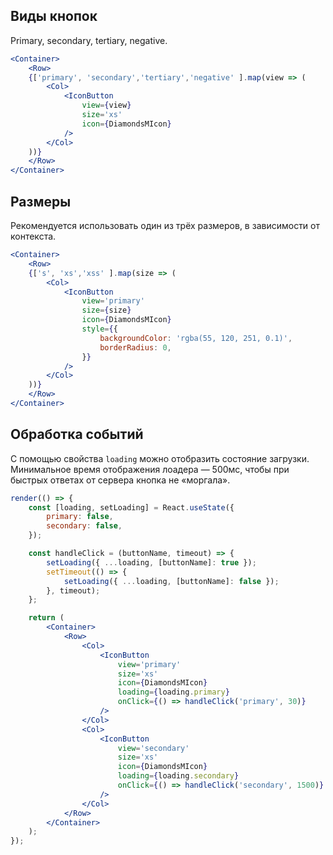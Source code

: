 ## Виды кнопок

Primary, secondary, tertiary, negative.

```jsx live
<Container>
    <Row>
    {['primary', 'secondary','tertiary','negative' ].map(view => (
        <Col>
            <IconButton
                view={view}
                size='xs'
                icon={DiamondsMIcon}
            />
        </Col>
    ))}
    </Row>
</Container>
```

## Размеры

Рекомендуется использовать один из трёх размеров, в зависимости от контекста.

```jsx live
<Container>
    <Row>
    {['s', 'xs','xss' ].map(size => (
        <Col>
            <IconButton
                view='primary'
                size={size}
                icon={DiamondsMIcon}
                style={{
                    backgroundColor: 'rgba(55, 120, 251, 0.1)',
                    borderRadius: 0,
                }}
            />
        </Col>
    ))}
    </Row>
</Container>
```

## Обработка событий

С помощью свойства `loading` можно отобразить состояние загрузки. Минимальное время отображения лоадера — 500мс, чтобы при быстрых ответах от сервера кнопка не «моргала».

```jsx live
render(() => {
    const [loading, setLoading] = React.useState({
        primary: false,
        secondary: false,
    });

    const handleClick = (buttonName, timeout) => {
        setLoading({ ...loading, [buttonName]: true });
        setTimeout(() => {
            setLoading({ ...loading, [buttonName]: false });
        }, timeout);
    };

    return (
        <Container>
            <Row>
                <Col>
                    <IconButton
                        view='primary'
                        size='xs'
                        icon={DiamondsMIcon}
                        loading={loading.primary}
                        onClick={() => handleClick('primary', 30)}
                    />
                </Col>
                <Col>
                    <IconButton
                        view='secondary'
                        size='xs'
                        icon={DiamondsMIcon}
                        loading={loading.secondary}
                        onClick={() => handleClick('secondary', 1500)}
                    />
                </Col>
            </Row>
        </Container>
    );
});
```
